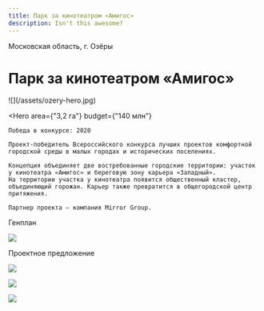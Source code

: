 ```yaml
---
title: Парк за кинотеатром «Амигос»
description: Isn't this awesome?
---
```


<AffinumLogo />

Московская область, г. Озёры

# Парк за кинотеатром «Амигос»

<Wide>
    ![](/assets/ozery-hero.jpg)
</Wide>

<Hero
    area={"3,2 га"}
    budget={"140 млн"}
>
    Победа в конкурсе: 2020

    Проект-победитель Всероссийского конкурса лучших проектов комфортной городской среды в малых городах и исторических поселениях.

    Концепция объединяет две востребованные городские территории: участок у кинотеатра «Амигос» и береговую зону карьера «Западный».
    На территории участка у кинотеатра появится общественный кластер, объединяющий горожан. Карьер также превратится в общегородской центр притяжения.

    Партнер проекта — компания Mirror Group.
</Hero>

Генплан

![](/assets/ozery-00.jpg)

Проектное предложение

![](/assets/ozery-01.jpg)

![](/assets/ozery-02.jpg)

![](/assets/ozery-03.jpg)

